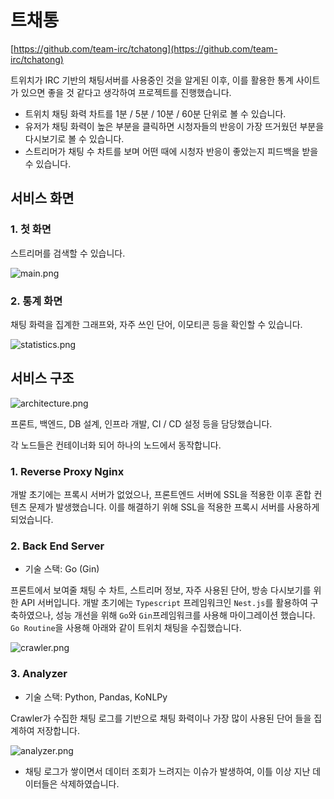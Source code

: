 # 트채통

[https://github.com/team-irc/tchatong](https://github.com/team-irc/tchatong)

트위치가 IRC 기반의 채팅서버를 사용중인 것을 알게된 이후, 이를 활용한 통계 사이트가 있으면 좋을 것 같다고 생각하여 프로젝트를 진행했습니다.

- 트위치 채팅 화력 차트를 1분 / 5분 / 10분 / 60분 단위로 볼 수 있습니다.
- 유저가 채팅 화력이 높은 부분을 클릭하면 시청자들의 반응이 가장 뜨거웠던 부분을 다시보기로 볼 수 있습니다.
- 스트리머가 채팅 수 차트를 보며 어떤 때에 시청자 반응이 좋았는지 피드백을 받을 수 있습니다.

## 서비스 화면

### 1. 첫 화면

스트리머를 검색할 수 있습니다.

![main.png](/portfolios/2/main.png)

### 2. 통계 화면

채팅 화력을 집계한 그래프와, 자주 쓰인 단어, 이모티콘 등을 확인할 수 있습니다.

![statistics.png](/portfolios/2/statistics.png)

## 서비스 구조

![architecture.png](/portfolios/2/architecture.png)

프론트, 백엔드, DB 설계, 인프라 개발, CI / CD 설정 등을 담당했습니다.

각 노드들은 컨테이너화 되어 하나의 노드에서 동작합니다.

### 1. Reverse Proxy Nginx

개발 초기에는 프록시 서버가 없었으나, 프론트엔드 서버에 SSL을 적용한 이후 혼합 컨텐츠 문제가 발생했습니다. 이를 해결하기 위해 SSL을 적용한 프록시 서버를 사용하게 되었습니다.

### 2. Back End Server

* 기술 스택: Go (Gin)

프론트에서 보여줄 채팅 수 차트, 스트리머 정보, 자주 사용된 단어, 방송 다시보기를 위한 API 서버입니다.
개발 초기에는 `Typescript` 프레임워크인 `Nest.js`를 활용하여 구축하였으나,
성능 개선을 위해 `Go`와 `Gin`프레임워크를 사용해 마이그레이션 했습니다.
`Go Routine`을 사용해 아래와 같이 트위치 채팅을 수집했습니다.

![crawler.png](/portfolios/2/crawler.png)

### 3. Analyzer

* 기술 스택: Python, Pandas, KoNLPy

Crawler가 수집한 채팅 로그를 기반으로 채팅 화력이나 가장 많이 사용된 단어 들을 집계하여 저장합니다.

![analyzer.png](/portfolios/2/analyzer.png)

* 채팅 로그가 쌓이면서 데이터 조회가 느려지는 이슈가 발생하여, 이틀 이상 지난 데이터들은 삭제하였습니다.
